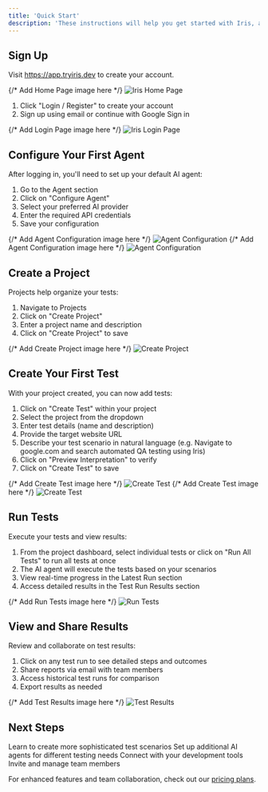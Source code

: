 ```yaml
---
title: 'Quick Start'
description: 'These instructions will help you get started with Iris, an AI-powered UI testing platform that understands and executes tests using natural language.'
---
```


## Sign Up

Visit https://app.tryiris.dev to create your account.

<Frame>
  {/* Add Home Page image here */}
  <img src="/images/home-page.png" alt="Iris Home Page" />
</Frame>

1. Click "Login / Register" to create your account
2. Sign up using email or continue with Google Sign in

<Frame>
  {/* Add Login Page image here */}
  <img src="/images/login-page.png" alt="Iris Login Page" />
</Frame>

## Configure Your First Agent

After logging in, you'll need to set up your default AI agent:

1. Go to the Agent section
2. Click on "Configure Agent"
3. Select your preferred AI provider
4. Enter the required API credentials
5. Save your configuration

<Frame>
  {/* Add Agent Configuration image here */}
  <img src="/images/agent-main.png" alt="Agent Configuration" />
</Frame>

<Frame>
  {/* Add Agent Configuration image here */}
  <img src="/images/agent-config.png" alt="Agent Configuration" />
</Frame>

## Create a Project

Projects help organize your tests:

1. Navigate to Projects
2. Click on "Create Project"
3. Enter a project name and description
4. Click on "Create Project" to save

<Frame>
  {/* Add Create Project image here */}
  <img src="/images/create-project.png" alt="Create Project" />
</Frame>

## Create Your First Test

With your project created, you can now add tests:

1. Click on "Create Test" within your project
2. Select the project from the dropdown
3. Enter test details (name and description)
4. Provide the target website URL
5. Describe your test scenario in natural language (e.g. Navigate to google.com and search automated QA testing using Iris)
6. Click on "Preview Interpretation" to verify
7. Click on "Create Test" to save

<Frame>
  {/* Add Create Test image here */}
  <img src="/images/create-test.png" alt="Create Test" />
</Frame>

<Frame>
  {/* Add Create Test image here */}
  <img src="/images/create-test-2.png" alt="Create Test" />
</Frame>


## Run Tests

Execute your tests and view results:

1. From the project dashboard, select individual tests or click on "Run All Tests" to run all tests at once
2. The AI agent will execute the tests based on your scenarios
3. View real-time progress in the Latest Run section
4. Access detailed results in the Test Run Results section

<Frame>
  {/* Add Run Tests image here */}
  <img src="/images/run-tests.png" alt="Run Tests" />
</Frame>

## View and Share Results

Review and collaborate on test results:

1. Click on any test run to see detailed steps and outcomes
2. Share reports via email with team members
3. Access historical test runs for comparison
4. Export results as needed

<Frame>
  {/* Add Test Results image here */}
  <img src="/images/test-results.png" alt="Test Results" />
</Frame>

## Next Steps

<CardGroup>
  <Card title="Create Complex Tests" icon="code-branch">
    Learn to create more sophisticated test scenarios
  </Card>
  <Card title="Configure AI Agents" icon="robot">
    Set up additional AI agents for different testing needs
  </Card>
  <Card title="Integrate Tools" icon="plug">
    Connect with your development tools
  </Card>
  <Card title="Team Collaboration" icon="users">
    Invite and manage team members
  </Card>
</CardGroup>

For enhanced features and team collaboration, check out our [pricing plans](https://tryiris.dev/pricing).
